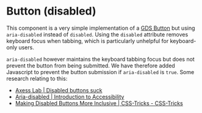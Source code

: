 


<Meta of={ButtonDisabled} />

# Button (disabled)

This component is a very simple implementation of a [GDS Button](https://design-system.service.gov.uk/components/button/) but using `aria-disabled` instead of `disabled`. Using the `disabled` attribute removes keyboard focus when tabbing, which is particularly unhelpful for keyboard-only users.

`aria-disabled` however maintains the keyboard tabbing focus but does not prevent the button from being submitted. We have therefore added Javascript to prevent the button submission if `aria-disabled` is `true`. Some research relating to this:

- [Axess Lab | Disabled buttons suck](https://axesslab.com/disabled-buttons-suck/)
- [Aria-disabled | Introduction to Accessibility](https://a11y-101.com/development/aria-disabled)
- [Making Disabled Buttons More Inclusive | CSS-Tricks - CSS-Tricks](https://css-tricks.com/making-disabled-buttons-more-inclusive/)
